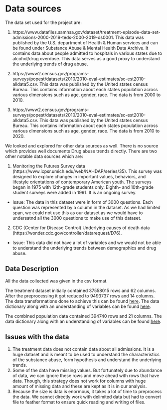 # Data sources

The data set used for the project are:

1. https://www.datafiles.samhsa.gov/dataset/treatment-episode-data-set-admissions-2000-2019-teds-2000-2019-ds0001. This data was published by the U.S. department of Health & Human services and can be found under Substance Abuse & Mental Health Data Archive. It contains data about people admitted to hospitals in various states due to alcohol/drug overdose. This data serves as a good proxy to understand the underlying trends of drug abuse.

2. https://www2.census.gov/programs-surveys/popest/datasets/2010/2010-eval-estimates/sc-est2010-alldata5.csv. This data was published by the United states census Bureau. This contains information about each states population across various dimensions such as age, gender, race. The data is from 2000 to 2010.

3.  https://www2.census.gov/programs-surveys/popest/datasets/2010/2010-eval-estimates/sc-est2010-alldata5.csv. This data was published by the United states census Bureau. This contains information about each states population across various dimensions such as age, gender, race. The data is from 2010 to 2020.

We looked and explored for other data sources as well. There is no source which provides well documents Drug abuse trends directly. There are two other notable data sources which are:

1. Monitoring the Futures Survey data (https://www.icpsr.umich.edu/web/NAHDAP/series/35). This survey was designed to explore changes in important values, behaviors, and lifestyle orientations of contemporary American youth. The surveys began in 1975 with 12th-grade students only. Eighth- and 10th-grade student surveys were added in 1991. It is an ongoing survey. 
  - Issue: The data in this dataset were in form of 3000 questions. Each question was represented by a column in the dataset. As we had limited span, we could not use this as our dataset as we would have to undersatnd all the 3000 questions to make use of this dataset.

2. CDC (Center for Disease Control) Underlying causes of death data (https://wonder.cdc.gov/controller/datarequest/D76). 
  - Issue: This data did not have a lot of variables and we would not be able to understand the underlying trends between demographics and drug abuse.

## Data Description

All the data collected was given in the csv format. 

The treatment dataset initially contained 37558015 rows and 62 columns. After the preprocessing it got reduced to 9493737 rows and 14 columns. The data transformations done to achieve this can be found [here](url). The data dictionary along with an understanding of variables can be found [here](https://www.datafiles.samhsa.gov/sites/default/files/field-uploads-protected/studies/TEDS-A-2000-2019/TEDS-A-2000-2019-datasets/TEDS-A-2000-2019-DS0001/TEDS-A-2000-2019-DS0001-info/TEDS-A-2000-2019-DS0001-info-codebook_v1.pdf).

The combined population data contained 394740 rows and 21 columns. The data dictionary along with an understanding of variables can be found [here](https://www2.census.gov/programs-surveys/popest/technical-documentation/file-layouts/2000-2010/sc-est2010-alldata6.pdf).


## Issues with the data

1. The treatment data does not contain data about all admissions. It is a huge dataset and is meant to be used to understand the characteristics of the substance abuse, form hypothesis and understand the underlying trends.
2. Some of the data have missing values. But fortunately due to abundance of data, we can ignore these rows and move ahead with rows that have data. Though, this strategy does not work for columns with huge amount of missing data and these are kept as it is in our analysis.
3. Because the size is data is enormous, it takes a lot of time to preprocess the data. We cannot directly work with delimited data but had to convert file to feather format to ensure quick reading and writing of files.
